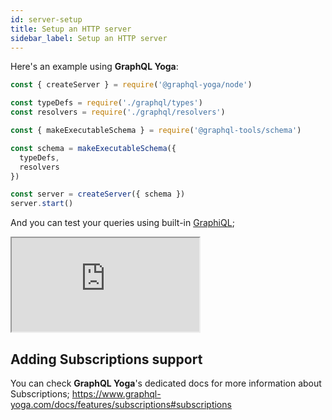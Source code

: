 ```yaml
---
id: server-setup
title: Setup an HTTP server
sidebar_label: Setup an HTTP server
---
```


Here's an example using **GraphQL Yoga**:

```js
const { createServer } = require('@graphql-yoga/node')

const typeDefs = require('./graphql/types')
const resolvers = require('./graphql/resolvers')

const { makeExecutableSchema } = require('@graphql-tools/schema')

const schema = makeExecutableSchema({
  typeDefs,
  resolvers
})

const server = createServer({ schema })
server.start()
```

And you can test your queries using built-in [GraphiQL](https://github.com/graphql/graphiql/tree/master/packages/graphiql);

<iframe
  src="https://codesandbox.io/s/github/dotansimha/graphql-yoga/tree/master/examples/hello-world"
  style={{ width: '100%', height: '500px', border: 0, borderRadius: '4px', overflow: 'hidden' }}
  title="yoga-hello-world"
  allow="accelerometer; ambient-light-sensor; camera; encrypted-media; geolocation; gyroscope; hid; microphone; midi; payment; usb; vr"
  sandbox="allow-forms allow-modals allow-popups allow-presentation allow-same-origin allow-scripts"
></iframe>

## Adding Subscriptions support

You can check **GraphQL Yoga**'s dedicated docs for more information about Subscriptions;
https://www.graphql-yoga.com/docs/features/subscriptions#subscriptions
